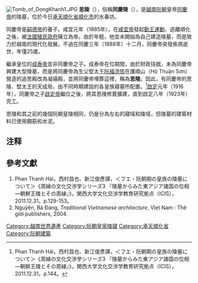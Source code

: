 [[File:Tomb_of_DongKhanh1.JPG|thumb]]
{{commonscat|Tomb of Đồng Khánh}}
{{wikisource|思陵聖德神功碑}}
'''思陵'''（{{vie|v=Tư Lăng|hn=思陵}}），俗稱'''同慶陵'''（{{vie|v=Lăng Đồng Khánh|hn=陵同慶}}），是[[越南|越南]][[阮朝|阮朝]]皇帝[[同慶帝|同慶帝]]的陵墓，位於今日[[承天順化省|承天順化省]][[順化市|順化市]]的水春坊。

同慶帝是[[嗣德帝|嗣德帝]]的養子。咸宜元年（1885年），在[[咸宜帝|咸宜帝]]發起[[勤王運動|勤王運動]]、逃離順化之後，被[[法屬印度支那|法國殖民政府]]擁立為帝。由於年輕，他並未開始為自己建造陵墓，而是致力於越南的現代化發展。不過在同慶三年（1888年）十二月，同慶帝突發疾病逝世，年僅25歲。

繼承皇位的[[成泰帝|成泰帝]]並非同慶帝之子。成泰帝在位期間，由於財政拮据，未為同慶帝興建大型陵墓，而是將同慶帝為生父堅太王[[阮福洪侅|阮福洪侅]]在護順山（Hộ Thuận Sơn）營造的追思殿改為凝禧殿，並將同慶帝埋葬這裡，稱為'''思陵'''。因此，有同慶帝的思陵、堅太王的天成局，由不同時期建設的各皇族寢墓所配置。<ref>Phan Thanh Hải，西村昌也、新江俊彥譯，＜フエ・阮朝期の皇族の陵墓について＞《周縁の文化交渉学シリーズ3 『陵墓からみた東アジア諸国の位相―朝鮮王陵とその周縁』》，関西大学文化交渉学教育研究拠点（ICIS），2011.12.31，p.144。</ref>[[啟定|啟定]]元年（1916年），同慶帝之子[[啟定帝|啟定帝]]繼位之後，將其思陵修葺擴建，直到啟定八年（1923年）完工。

思陵和其之前的幾個阮朝皇陵相同，仍是分為左右的寢域和陵域，但陵墓的建築材料已使用鋼筋和水泥。

==注释==
{{reflist}}

== 參考文獻 ==
# Phan Thanh Hải，西村昌也、新江俊彥譯，＜フエ・阮朝期の皇族の陵墓について＞《周縁の文化交渉学シリーズ3 『陵墓からみた東アジア諸国の位相―朝鮮王陵とその周縁』》，関西大学文化交渉学教育研究拠点（ICIS），2011.12.31，p.129-153。
# Nguỹên, Bá Đang, ''Traditional Vietnamese architecture'', Vîẹt Nam : Th́ê gíơi publishers, 2004.
{{阮朝皇陵}}
{{顺化古迹建筑群}}

[[Category:越南世界遺產|Category:越南世界遺產]]
[[Category:阮朝皇家陵寢|Category:阮朝皇家陵寢]]
[[Category:承天順化省|Category:承天順化省]]
[[Category:阮朝建築|Category:阮朝建築]]